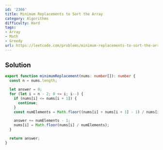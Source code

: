 ```yaml
---
id: '2366'
title: Minimum Replacements to Sort the Array
category: Algorithms
difficulty: Hard
tags:
- Array
- Math
- Greedy
url: https://leetcode.com/problems/minimum-replacements-to-sort-the-array
---
```


## Solution

```typescript filename="solution.ts" copy
export function minimumReplacement(nums: number[]): number {
  const n = nums.length;

  let answer = 0;
  for (let i = n - 2; 0 <= i; i--) {
    if (nums[i] <= nums[i + 1]) {
      continue;
    }
    const numElements = Math.floor((nums[i] + nums[i + 1] - 1) / nums[i + 1]);

    answer += numElements - 1;
    nums[i] = Math.floor(nums[i] / numElements);
  }

  return answer;
}
```

